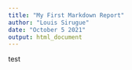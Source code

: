 ---
title: "My First Markdown Report"
author: "Louis Sirugue"
date: "October 5 2021"
output: html_document
---

test